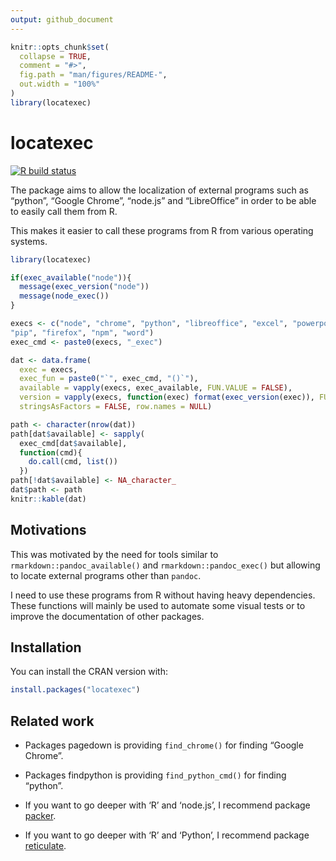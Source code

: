 ```yaml
---
output: github_document
---
```


<!-- README.md is generated from README.Rmd. Please edit that file -->

```r
knitr::opts_chunk$set(
  collapse = TRUE,
  comment = "#>",
  fig.path = "man/figures/README-",
  out.width = "100%"
)
library(locatexec)
```

# locatexec

<!-- badges: start -->
[![R build status](https://github.com/ardata-fr/locatexec/workflows/R-CMD-check/badge.svg)](https://github.com/ardata-fr/locatexec/actions)
<!-- badges: end -->

The package aims to allow the localization of external programs such as
"python", "Google Chrome", "node.js" and "LibreOffice" in order to be able to
easily call them from R.

This makes it easier to call these programs from R from various operating
systems.

```r
library(locatexec)

if(exec_available("node")){
  message(exec_version("node"))
  message(node_exec())
}
```

```r
execs <- c("node", "chrome", "python", "libreoffice", "excel", "powerpoint", 
"pip", "firefox", "npm", "word")
exec_cmd <- paste0(execs, "_exec")

dat <- data.frame(
  exec = execs,
  exec_fun = paste0("`", exec_cmd, "()`"),
  available = vapply(execs, exec_available, FUN.VALUE = FALSE),
  version = vapply(execs, function(exec) format(exec_version(exec)), FUN.VALUE = NA_character_),
  stringsAsFactors = FALSE, row.names = NULL)

path <- character(nrow(dat))
path[dat$available] <- sapply(
  exec_cmd[dat$available], 
  function(cmd){
    do.call(cmd, list())
  })
path[!dat$available] <- NA_character_
dat$path <- path
knitr::kable(dat)
```

## Motivations

This was motivated by the need for tools
similar to `rmarkdown::pandoc_available()` and `rmarkdown::pandoc_exec()` but
allowing to locate external programs other than `pandoc`. 

I need to use these programs from R without having heavy dependencies. These
functions will mainly be used to automate some visual tests or to improve the
documentation of other packages.


## Installation

You can install the CRAN version with:

``` r
install.packages("locatexec")
```

## Related work

* Packages pagedown is providing `find_chrome()` for finding "Google Chrome".

* Packages findpython is providing `find_python_cmd()` for finding "python".

* If you want to go deeper with 'R' and 'node.js', I recommend 
package [packer](https://packer.john-coene.com/).

* If you want to go deeper with 'R' and 'Python', I recommend 
package [reticulate](https://rstudio.github.io/reticulate/).

